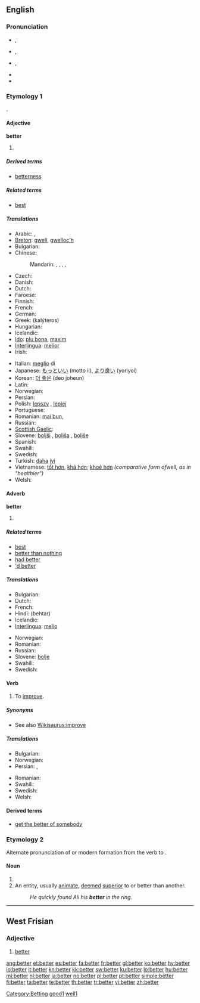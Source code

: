 {{wikipedia|dab=better}}
==English==

{{rank|going|knew|seen|207|better|name|among|done}}

===Pronunciation===
* {{a|RP}} {{IPA|/ˈbɛt.ə/}}, {{SAMPA|/"bEt.@/}}
* {{a|AusE}} {{IPA|/ˈbet.ə/}}, {{SAMPA|/"bet.@/}}
* {{a|GenAm}} {{IPA|/ˈbɛt.ɚ/|/ˈbɛɾ.ɚ/}}, {{SAMPA|/"bEt.@`/|/"bEr.@`/}}
*: {{audio|en-us-better.ogg|Audio (US)}}
* {{rhymes|ɛtə(r)}}
* {{hyphenation|bet|ter}}

===Etymology 1===
{{etyl|ang}} {{term|betera|lang=ang}}.

====Adjective====
'''better'''

# {{comparative of|[[good]] or [[well]]|lang=English|POS=adjective}}

=====Derived terms=====
* [[betterness]]

=====Related terms=====
* [[best]]

=====Translations=====
{{trans-top|comparative of the adjectives ''good'' or ''well''}}
* Arabic: {{t|ar|أفضل|tr='áfDal}},  {{t-|ar|أحسن|tr='áHsan}}
* [[Breton]]: [[gwell]], [[gwelloc'h]]
* Bulgarian: {{t|bg|по-добър}}
* Chinese:
*: Mandarin: {{t|cmn|比較好的|sc=Hani}},  {{t|cmn|比较好的|tr=bǐjiào hǎo-de|sc=Hani}},  {{t|cmn|更好|tr=gèng hǎo|sc=Hani}},  {{t|cmn|較好的|sc=Hani}},  {{t|cmn|较好的|tr=jiào hǎo-de|sc=Hani}}
* Czech: {{t+|cs|lepší}}
* Danish: {{t-|da|bedre}}
* Dutch: {{t+|nl|beter}}
* Faroese: {{t-|fo|betri|xs=Faroese}}
* Finnish: {{t+|fi|parempi}}
* French: {{t+|fr|meilleur}}
* German: {{t+|de|besser}}
* Greek: {{t+|el|καλύτερος|m}} (kalýteros)
* Hungarian: {{t+|hu|jobb}}
* Icelandic: {{t+|is|betri}}
* [[Ido]]: [[plu bona]], [[maxim]]
* [[Interlingua]]: [[melior]]
* Irish: {{t-|ga|fearr|xs=Irish}}
{{trans-mid}}
* Italian: [[meglio]] di
* Japanese: [[もっと]][[いい]] (motto ii), [[より良い]] (yoriyoi)
* Korean: [[더 좋은]] (deo joheun)
* Latin: {{t-|la|melior}}
* Norwegian: {{t+|no|bedre}}
* Persian: {{t+|fa|بهتر|alt=بِهتَر|tr=behtær|xs=Persian}}
* Polish: [[lepszy]] {{pos_a}} {{m}}, [[lepiej]] {{pos_adv}}
* Portuguese: {{t+|pt|melhor}}
* Romanian: [[mai bun]],  {{t|ro|mai bine}}
* Russian: {{t+|ru|лучше|tr=lúčše}}
* [[Scottish Gaelic]]: {{t-|gd|feàrr|xs=Scottish Gaelic}}
* Slovene: [[boljši]] {{m}}, [[boljša]] {{f}}, [[boljše]] {{n}}
* Spanish: {{t+|es|mejor}}
* Swahili: {{t+|sw|bora|xs=Swahili}}
* Swedish: {{t+|sv|bättre}}
* Turkish: [[daha]] [[iyi]]
* Vietnamese: [[tốt hơn]], [[khá hơn]]; [[khoẻ hơn]] ''(comparative form of ''well'', as in "healthier")''
* Welsh: {{t|cy|gwell}}
{{trans-bottom}}

====Adverb====
'''better'''

# {{comparative of|[[well]]|lang=English|POS=adverb}}

=====Related terms=====
* [[best]]
* [[better than nothing]]
* [[had better]]
* [['d better]]

=====Translations=====
{{trans-top|comparative form of the adverb ''well''}}
* Bulgarian: {{t|bg|по-добре}}
* Dutch: {{t+|nl|beter}}
* French: {{t+|fr|mieux}}
* Hindi: (behtar)
* Icelandic: {{t+|is|betur}}
* [[Interlingua]]: [[melio]]
{{trans-mid}}
* Norwegian: {{t+|no|bedre}}
* Romanian: {{t|ro|mai bine}}
* Russian: {{t+|ru|лучше|tr=lúčše}}
* Slovene: [[bolje]]
* Swahili: {{t+|sw|bora|xs=Swahili}}
* Swedish: {{t+|sv|bättre}}
{{trans-bottom}}

====Verb====
{{en-verb|betters|bettering|bettered|bettered}}

# To [[improve]].

=====Synonyms=====
* See also [[Wikisaurus:improve]]

=====Translations=====
{{trans-top|to improve}}
* Bulgarian: {{t|bg|подобрявам}}
* Norwegian: {{t|no|forbedre}}
* Persian: {{t|fa|بهبودن|sc=fa-Arab}}, {{t|fa|بهبودی|sc=fa-Arab}}
{{trans-mid}}
* Romanian: {{t+|ro|îmbunătăţi}}
* Swahili: {{t+|sw|bora|xs=Swahili}}
* Swedish: {{t+|sv|förbättra}}
* Welsh: {{t|cy|gwella}}
{{trans-bottom}}

====Derived terms====
* [[get the better of somebody]]

===Etymology 2===
Alternate pronunciation of {{term|bettor}} or modern formation from the verb to {{term|bet}}.

====Noun====
{{en-noun}}

# {{alternative spelling of|[[bettor]]}}
# An entity, usually [[animate]], [[deemed]] [[superior]] to or better than another.
#: ''He quickly found Ali his '''better''' in the ring.''

[[Category:Betting]]
[[Category:English suppletive adjective paradigms|good1]]
[[Category:English suppletive adverb paradigms|well1]]

----

==West Frisian==

===Adjective===
{{infl|fy|adjective}}

# [[#English|better]]

[[ang:better]]
[[et:better]]
[[es:better]]
[[fa:better]]
[[fr:better]]
[[gl:better]]
[[ko:better]]
[[hy:better]]
[[io:better]]
[[it:better]]
[[kn:better]]
[[kk:better]]
[[sw:better]]
[[ku:better]]
[[lo:better]]
[[hu:better]]
[[ml:better]]
[[nl:better]]
[[ja:better]]
[[no:better]]
[[pl:better]]
[[pt:better]]
[[simple:better]]
[[fi:better]]
[[ta:better]]
[[te:better]]
[[th:better]]
[[tr:better]]
[[vi:better]]
[[zh:better]]